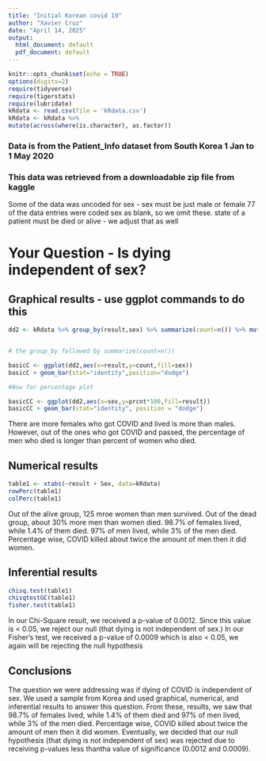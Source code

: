 ```yaml
---
title: "Initial Korean covid 19"
author: "Xavier Cruz"
date: "April 14, 2025"
output:
  html_document: default
  pdf_document: default
---
```


```r
knitr::opts_chunk$set(echo = TRUE)
options(digits=2)
require(tidyverse)
require(tigerstats)
require(lubridate)
kRdata <- read.csv(file = 'kRdata.csv')
kRdata <- kRdata %>%
mutate(across(where(is.character), as.factor))

```
### Data is from the Patient_Info dataset from South Korea 1 Jan to 1 May 2020
### This data was retrieved from a downloadable zip file from kaggle

Some of the data was uncoded for sex - sex must be just male or female
77 of the data entries were coded sex  as blank, so we omit these.
state of a patient must be died or alive - we adjust that as well   
  
# Your Question - Is dying independent of sex?






## Graphical results - use ggplot commands to do this  

```r
dd2 <- kRdata %>% group_by(result,sex) %>% summarize(count=n()) %>% mutate(prcnt=count/sum(count))


# the group_by followed by summarize(count=n())

basicC <- ggplot(dd2,aes(x=result,y=count,fill=sex))
basicC + geom_bar(stat="identity",position="dodge")

#Now for percentage plot

basicCC <- ggplot(dd2,aes(x=sex,y=prcnt*100,fill=result)) 
basicCC + geom_bar(stat="identity", position = "dodge")
```

There are more females who got COVID and lived is more than males. However, out of the ones who got COVID and passed, the percentage of men who died is longer than percent of women who died.

  





  
## Numerical results

```r
table1 <- xtabs(~result + Sex, data=kRdata)
rowPerc(table1)
colPerc(table1)
```
Out of the alive group, 125 mroe women than men survived. Out of the dead group, about 30% more men than women died. 98.7% of females lived, while 1.4% of them died. 97% of men lived, while 3% of the men died. Percentage wise, COVID killed about twice the amount of men then it did women.

## Inferential results 

```r
chisq.test(table1)
chisqtestGC(table1)
fisher.test(table1)
```

In our Chi-Square result, we received a p-value of 0.0012. Since this value is < 0.05, we reject our null (that dying is not independent of sex.) In our Fisher's test, we received a p-value of 0.0009 which is also < 0.05, we again will be rejecting the null hypothesis

## Conclusions

The question we were addressing was if dying of COVID is independent of sex. We used a sample from Korea and used graphical, numerical, and inferential results to answer this question. From these, results, we saw that 98.7% of females lived, while 1.4% of them died and 97% of men lived, while 3% of the men died. Percentage wise, COVID killed about twice the amount of men then it did women. Eventually, we decided that our null hypothesis (that dying is not independent of sex) was rejected due to receiving p-values less thantha value of significance (0.0012 and 0.0009).
